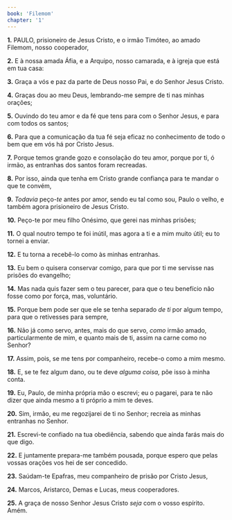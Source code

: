 ```yaml
---
book: 'Filemom'
chapter: '1'
---
```


**1.** PAULO, prisioneiro de Jesus Cristo, e o irmão Timóteo, ao amado Filemom, nosso cooperador,

**2.** E à nossa amada Áfia, e a Arquipo, nosso camarada, e à igreja que está em tua casa:

**3.** Graça a vós e paz da parte de Deus nosso Pai, e do Senhor Jesus Cristo.

**4.** Graças dou ao meu Deus, lembrando-me sempre de ti nas minhas orações;

**5.** Ouvindo do teu amor e da fé que tens para com o Senhor Jesus, e para com todos os santos;

**6.** Para que a comunicação da tua fé seja eficaz no conhecimento de todo o bem que em vós há por Cristo Jesus.

**7.** Porque temos grande gozo e consolação do teu amor, porque por ti, ó irmão, as entranhas dos santos foram recreadas.

**8.** Por isso, ainda que tenha em Cristo grande confiança para te mandar o que te convém,

**9.** *Todavia* peço-*te* antes por amor, sendo eu tal como sou, Paulo o velho, e também agora prisioneiro de Jesus Cristo.

**10.** Peço-te por meu filho Onésimo, que gerei nas minhas prisões;

**11.** O qual noutro tempo te foi inútil, mas agora a ti e a mim muito útil; eu to tornei a enviar.

**12.** E tu torna a recebê-lo como às minhas entranhas.

**13.** Eu bem o quisera conservar comigo, para que por ti me servisse nas prisões do evangelho;

**14.** Mas nada quis fazer sem o teu parecer, para que o teu benefício não fosse como por força, mas, voluntário.

**15.** Porque bem pode ser que ele se tenha separado *de ti* por algum tempo, para que o retivesses para sempre,

**16.** Não já como servo, antes, mais do que servo, *como* irmão amado, particularmente de mim, e quanto mais de ti, assim na carne como no Senhor?

**17.** Assim, pois, se me tens por companheiro, recebe-o como a mim mesmo.

**18.** E, se te fez algum dano, ou te deve *alguma coisa,* põe isso à minha conta.

**19.** Eu, Paulo, de minha própria mão o escrevi; eu o pagarei, para te não dizer que ainda mesmo a ti próprio a mim te deves.

**20.** Sim, irmão, eu me regozijarei de ti no Senhor; recreia as minhas entranhas no Senhor.

**21.** Escrevi-te confiado na tua obediência, sabendo que ainda farás mais do que digo.

**22.** E juntamente prepara-me também pousada, porque espero que pelas vossas orações vos hei de ser concedido.

**23.** Saúdam-te Epafras, meu companheiro de prisão por Cristo Jesus,

**24.** Marcos, Aristarco, Demas e Lucas, meus cooperadores.

**25.** A graça de nosso Senhor Jesus Cristo *seja* com o vosso espírito. Amém.